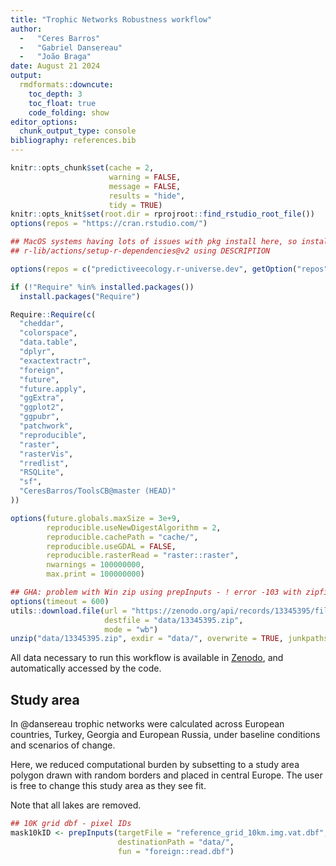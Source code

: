 ```yaml
---
title: "Trophic Networks Robustness workflow"
author: 
  -   "Ceres Barros"
  -   "Gabriel Dansereau"
  -   "João Braga"
date: August 21 2024
output: 
  rmdformats::downcute:    
    toc_depth: 3
    toc_float: true
    code_folding: show
editor_options: 
  chunk_output_type: console
bibliography: references.bib
---
```


```r
knitr::opts_chunk$set(cache = 2,
                      warning = FALSE,
                      message = FALSE,
                      results = "hide",
                      tidy = TRUE)
knitr::opts_knit$set(root.dir = rprojroot::find_rstudio_root_file())
options(repos = "https://cran.rstudio.com/")
```

```r
## MacOS systems having lots of issues with pkg install here, so install dealt with by
## r-lib/actions/setup-r-dependencies@v2 using DESCRIPTION

options(repos = c("predictiveecology.r-universe.dev", getOption("repos")))

if (!"Require" %in% installed.packages())
  install.packages("Require")

Require::Require(c(
  "cheddar",
  "colorspace",
  "data.table",
  "dplyr",
  "exactextractr",
  "foreign",
  "future",
  "future.apply",
  "ggExtra",
  "ggplot2",
  "ggpubr",
  "patchwork",
  "reproducible",
  "raster",
  "rasterVis",
  "rredlist",
  "RSQLite",
  "sf",
  "CeresBarros/ToolsCB@master (HEAD)"
))

options(future.globals.maxSize = 3e+9,
        reproducible.useNewDigestAlgorithm = 2,
        reproducible.cachePath = "cache/",
        reproducible.useGDAL = FALSE,
        reproducible.rasterRead = "raster::raster",
        nwarnings = 100000000,
        max.print = 100000000)
```

```r
## GHA: problem with Win zip using prepInputs - ! error -103 with zipfile in unzGetCurrentFileInfo
options(timeout = 600)
utils::download.file(url = "https://zenodo.org/api/records/13345395/files-archive",
                     destfile = "data/13345395.zip",
                     mode = "wb")
unzip("data/13345395.zip", exdir = "data/", overwrite = TRUE, junkpaths = TRUE)
``` 

All data necessary to run this workflow is available in
[Zenodo](https://zenodo.org/doi/10.5281/zenodo.13334864), and
automatically accessed by the code.

## Study area

In @dansereau trophic networks were calculated across European
countries, Turkey, Georgia and European Russia, under baseline
conditions and scenarios of change.

Here, we reduced computational burden by subsetting to a study area
polygon drawn with random borders and placed in central Europe. The user
is free to change this study area as they see fit.

Note that all lakes are removed.

```r
## 10K grid dbf - pixel IDs 
mask10kID <- prepInputs(targetFile = "reference_grid_10km.img.vat.dbf",
                        destinationPath = "data/",
                        fun = "foreign::read.dbf")
```
